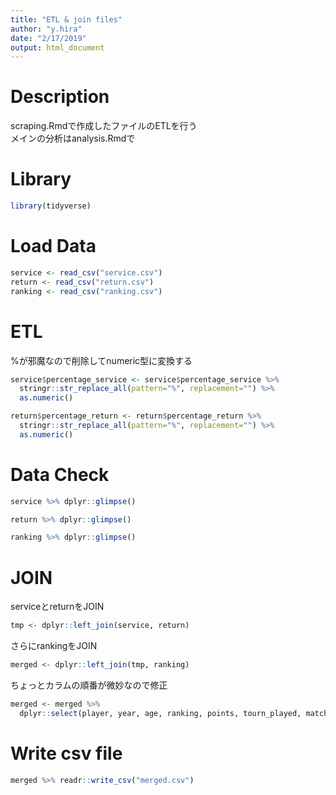 ```yaml
---
title: "ETL & join files"
author: "y.hira"
date: "2/17/2019"
output: html_document
---
```


# Description

scraping.Rmdで作成したファイルのETLを行う  
メインの分析はanalysis.Rmdで

# Library
```r
library(tidyverse)
```


# Load Data
```r
service <- read_csv("service.csv")
return <- read_csv("return.csv")
ranking <- read_csv("ranking.csv")
```

# ETL
%が邪魔なので削除してnumeric型に変換する  
```r
service$percentage_service <- service$percentage_service %>%  
  stringr::str_replace_all(pattern="%", replacement="") %>% 
  as.numeric()

return$percentage_return <- return$percentage_return %>%  
  stringr::str_replace_all(pattern="%", replacement="") %>% 
  as.numeric()
```

# Data Check
```r
service %>% dplyr::glimpse()
```

```r
return %>% dplyr::glimpse()
```

```r
ranking %>% dplyr::glimpse()
```

# JOIN
serviceとreturnをJOIN
```r
tmp <- dplyr::left_join(service, return)
```

さらにrankingをJOIN
```r
merged <- dplyr::left_join(tmp, ranking)
```

ちょっとカラムの順番が微妙なので修正
```r
merged <- merged %>% 
  dplyr::select(player, year, age, ranking, points, tourn_played, matches, surface, percentage_service, percentage_return, games_won_service, games_total_service, games_won_return, games_total_return)
```

# Write csv file
```r
merged %>% readr::write_csv("merged.csv")
```
